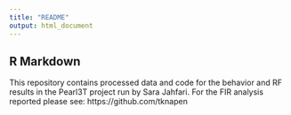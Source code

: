 ```yaml
---
title: "README"
output: html_document
---
```


## R Markdown

This repository contains processed data and code for the behavior and RF results in the Pearl3T project run by Sara Jahfari. For the FIR analysis reported please see: https://github.com/tknapen